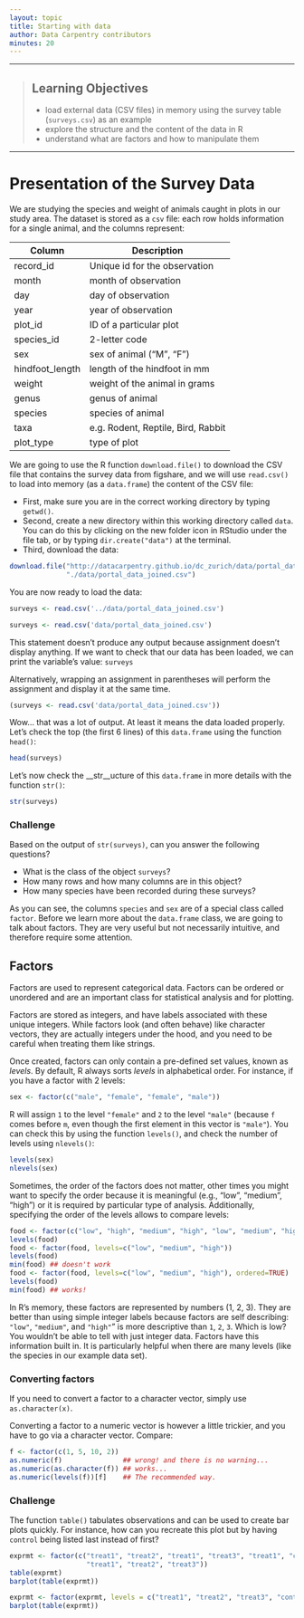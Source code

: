 ```yaml
---
layout: topic
title: Starting with data
author: Data Carpentry contributors
minutes: 20
---
```


------------

> ## Learning Objectives
>
> * load external data (CSV files) in memory using the survey table
>  (`surveys.csv`) as an example
> * explore the structure and the content of the data in R
> * understand what are factors and how to manipulate them

------------

# Presentation of the Survey Data

We are studying the species and weight of animals caught in plots in our study
area. The dataset is stored as a `csv` file: each row holds information for a
single animal, and the columns represent:

| Column           | Description                        |
|------------------|------------------------------------|
| record\_id       | Unique id for the observation      |
| month            | month of observation               |
| day              | day of observation                 |
| year             | year of observation                |
| plot\_id         | ID of a particular plot            |
| species\_id      | 2-letter code                      |
| sex              | sex of animal ("M", "F")           |
| hindfoot\_length | length of the hindfoot in mm       |
| weight           | weight of the animal in grams      |
| genus            | genus of animal                    |
| species          | species of animal                  |
| taxa             | e.g. Rodent, Reptile, Bird, Rabbit |
| plot\_type       | type of plot                       |

We are going to use the R function `download.file()` to download the CSV file
that contains the survey data from figshare, and we will use `read.csv()` to
load into memory (as a `data.frame`) the content of the CSV file:

- First, make sure you are in the correct working directory by typing `getwd()`.
- Second, create a new directory within this working directory called `data`. You
can do this by clicking on the new folder icon in RStudio under the file tab, or
by typing `dir.create("data")` at the terminal.
- Third, download the data:

```r
download.file("http://datacarpentry.github.io/dc_zurich/data/portal_data_joined.csv",
              "./data/portal_data_joined.csv")
```

You are now ready to load the data:

```r
surveys <- read.csv('../data/portal_data_joined.csv')
```

```r
surveys <- read.csv('data/portal_data_joined.csv')
```

This statement doesn't produce any output because assignment doesn't display
anything. If we want to check that our data has been loaded, we can print the
variable's value: `surveys`

Alternatively, wrapping an assignment in parentheses will perform the assignment
and display it at the same time.

```r
(surveys <- read.csv('data/portal_data_joined.csv'))
```

Wow... that was a lot of output. At least it means the data loaded
properly. Let's check the top (the first 6 lines) of this `data.frame` using the
function `head()`:

```r
head(surveys)
```

Let's now check the __str__ucture of this `data.frame` in more details with the
function `str()`:

```r
str(surveys)
```

### Challenge

Based on the output of `str(surveys)`, can you answer the following questions?

* What is the class of the object `surveys`?
* How many rows and how many columns are in this object?
* How many species have been recorded during these surveys?

As you can see, the columns `species` and `sex` are of a special class called
`factor`. Before we learn more about the `data.frame` class, we are going to
talk about factors. They are very useful but not necessarily intuitive, and
therefore require some attention.

## Factors

Factors are used to represent categorical data. Factors can be ordered or
unordered and are an important class for statistical analysis and for plotting.

Factors are stored as integers, and have labels associated with these unique
integers. While factors look (and often behave) like character vectors, they are
actually integers under the hood, and you need to be careful when treating them
like strings.

Once created, factors can only contain a pre-defined set values, known as
*levels*. By default, R always sorts *levels* in alphabetical order. For
instance, if you have a factor with 2 levels:

```r
sex <- factor(c("male", "female", "female", "male"))
```

R will assign `1` to the level `"female"` and `2` to the level `"male"` (because
`f` comes before `m`, even though the first element in this vector is
`"male"`). You can check this by using the function `levels()`, and check the
number of levels using `nlevels()`:

```r
levels(sex)
nlevels(sex)
```

Sometimes, the order of the factors does not matter, other times you might want
to specify the order because it is meaningful (e.g., "low", "medium", "high") or
it is required by particular type of analysis. Additionally, specifying the
order of the levels allows to compare levels:

```r
food <- factor(c("low", "high", "medium", "high", "low", "medium", "high"))
levels(food)
food <- factor(food, levels=c("low", "medium", "high"))
levels(food)
min(food) ## doesn't work
food <- factor(food, levels=c("low", "medium", "high"), ordered=TRUE)
levels(food)
min(food) ## works!
```

In R's memory, these factors are represented by numbers (1, 2, 3). They are
better than using simple integer labels because factors are self describing:
`"low"`, `"medium"`, and `"high"`" is more descriptive than `1`, `2`, `3`. Which
is low?  You wouldn't be able to tell with just integer data. Factors have this
information built in. It is particularly helpful when there are many levels
(like the species in our example data set).

### Converting factors

If you need to convert a factor to a character vector, simply use
`as.character(x)`.

Converting a factor to a numeric vector is however a little trickier, and you
have to go via a character vector. Compare:

```r
f <- factor(c(1, 5, 10, 2))
as.numeric(f)               ## wrong! and there is no warning...
as.numeric(as.character(f)) ## works...
as.numeric(levels(f))[f]    ## The recommended way.
```

### Challenge

The function `table()` tabulates observations and can be used to
create bar plots quickly. For instance, how can you recreate this plot
but by having `control` being listed last instead of first?

```r
exprmt <- factor(c("treat1", "treat2", "treat1", "treat3", "treat1", "control",
                   "treat1", "treat2", "treat3"))
table(exprmt)
barplot(table(exprmt))
```

```r
exprmt <- factor(exprmt, levels = c("treat1", "treat2", "treat3", "control"))
barplot(table(exprmt))
```
